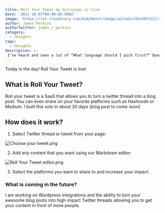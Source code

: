 ```yaml
---
title: Roll Your Tweet my microsaas is live
date: '2021-10-07T00:00:00.000Z'
image: 'https://res.cloudinary.com/dub20ptvt/image/upload/v1633651322/roll_your_tweet_share_junohk.webp'
author: James Perkins
authorTwitter: james_r_perkins
category:
  - thoughts
tags:
  - thoughts
description: >-
 I’ve heard and seen a lot of “What language should I pick first?” Questions in my time as a developer. It’s an interesting question that I seem to have the opposite response to most.
---
```



Today is the day! Roll Your Tweet is live!

## What is Roll Your Tweet?

Roll your tweet is a SaaS that allows you to turn a twitter thread into a blog post. You can even share on your favorite platforms such as Hashnode or Medium. I built this solo in about 30 days (blog post to come soon)

## How does it work?

1. Select Twitter thread or tweet from your page:

![Choose your tweet.png](https://cdn.hashnode.com/res/hashnode/image/upload/v1633651652741/A7QN9Fowp.png)

2. Add any content that you want using our Markdown editor:

![Roll Your Tweet editor.png](https://cdn.hashnode.com/res/hashnode/image/upload/v1633651689815/WlzAFrupM.png)

3. Select the platforms you want to share to and increase your impact.

### What is coming in the future?

I am working on Wordpress integrations and the ability to turn your awesome blog posts into high impact Twitter threads allowing you to get your content in front of more people.
